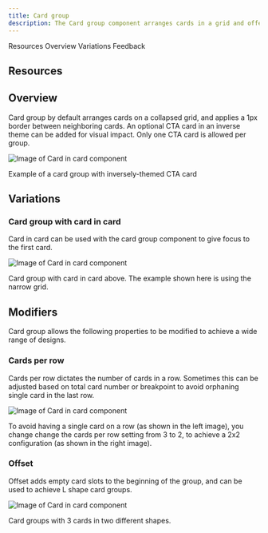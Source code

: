 ```yaml
---
title: Card group
description: The Card group component arranges cards in a grid and offers useful features that are applied to the group as a whole.
---
```



<ComponentDescription name="Card group" type="layout" />

<AnchorLinks>

<AnchorLink>Resources</AnchorLink>
<AnchorLink>Overview</AnchorLink>
<AnchorLink>Variations</AnchorLink>
<AnchorLink>Feedback</AnchorLink>

</AnchorLinks>

## Resources
<ResourceLinks name="Card group" type="layout" />

## Overview

Card group by default arranges cards on a collapsed grid, and applies a 1px border between neighboring cards. An optional CTA card in an inverse theme can be added for visual impact. Only one CTA card is allowed per group.

<Row>
<Column colMd={8} colLg={8}>

![Image of Card in card component](../../images/component/card-group/card-group-1.png)

<Caption>Example of a card group with inversely-themed CTA card</Caption>

</Column>
</Row>

## Variations

### Card group with card in card

Card in card can be used with the card group component to give focus to the first card.

<Row>
<Column colMd={8} colLg={8}>

![Image of Card in card component](../../images/component/card-group/card-group-2.png)

<Caption>Card group with card in card above. The example shown here is using the narrow grid.</Caption>

</Column>
</Row>

## Modifiers

Card group allows the following properties to be modified to achieve a wide range of designs.

### Cards per row

Cards per row dictates the number of cards in a row. Sometimes this can be adjusted based on total card number or breakpoint to avoid orphaning single card in the last row.

![Image of Card in card component](../../images/component/card-group/card-group-column.png)

<Caption>To avoid having a single card on a row (as shown in the left image), you change change the cards per row setting from 3 to 2, to achieve a 2x2 configuration (as shown in the right image). </Caption>

### Offset

Offset adds empty card slots to the beginning of the group, and can be used to achieve L shape card groups.

![Image of Card in card component](../../images/component/card-group/card-group-offset.png)

<Caption>Card groups with 3 cards in two different shapes.</Caption>

<ComponentFooter name="Card group" type="layout" />
